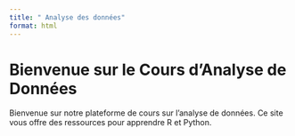 ```yaml
---
title: " Analyse des données"
format: html
---
```


# Bienvenue sur le Cours d'Analyse de Données

Bienvenue sur notre plateforme de cours sur l'analyse de données. Ce site vous offre des ressources pour apprendre R et Python.
